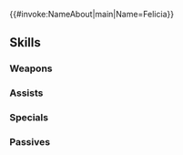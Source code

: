 {{#invoke:NameAbout|main|Name=Felicia}}{{HeroPage Tabs}}
{{Hero Infobox
|Name=Felicia
|Title=Maid Mayhem
|GrowthModifier=None
|WeaponType=Colorless Dagger
|Origin=Fire Emblem Fates
|Gender=Female
|MoveType=Infantry
|actorEN=Connor Kelley
|actorJP=ささきのぞみ
|artist=羽公
|releaseDate=February 2, 2017
|poolDate=February 2, 2017
|randomStartTime=2017-02-02T07:00:00Z
|poolRarities=3,4
|TagID=フェリシア
|InternalID=69
|Properties=tiara
|cv1=11
|cv2=100500
|description=A maid of Nohr who's eager to do good work yet often bungles. One of Corrin's retainers. Appears in Fire Emblem Fates.
}}
{{Stats Page
|Lv1HP=15|Lv1ATK=6|Lv1SPD=11|Lv1DEF=3|Lv1RES=9
|GRHP=45|GRATK=40|GRSPD=60|GRDEF=35|GRRES=60
}}
==Skills==
===Weapons===
{{Weapons Table
|weapon1=Iron Dagger
|weapon1Default=1
|weapon1Unlock=1
|weapon2=Steel Dagger
|weapon2Default=3
|weapon2Unlock=2
|weapon3=Silver Dagger
|weapon3Default=4
|weapon3Unlock=3
|weapon4=Silver Dagger+
|weapon4Default=5
|weapon4Unlock=5
|weapon5=Felicia's Plate
|weapon5Default=
|weapon5Unlock=5
}}
===Assists===
{{Assists Table}}
===Specials===
{{Specials Table
|special1=Chilling Wind
|special1Default=4
|special1Unlock=3
|special2=Glacies
|special2Default=
|special2Unlock=4
}}
===Passives===
{{Passives Table
|passiveA1=Resistance +1
|passiveA2=Resistance +2
|passiveA3=Resistance +3
|passiveA1Unlock=3
|passiveA2Unlock=4
|passiveA3Unlock=5
|passiveC1=Breath of Life 1
|passiveC2=Breath of Life 2
|passiveC3=Breath of Life 3
|passiveC1Unlock=1
|passiveC2Unlock=2
|passiveC3Unlock=4
}}
{{Heroes Navbox}}